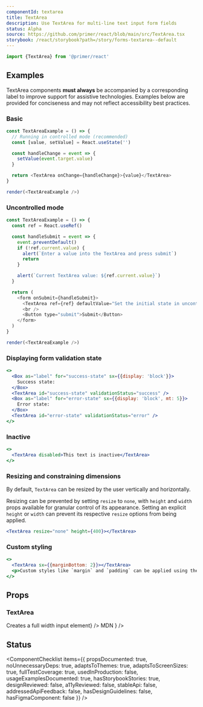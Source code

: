 ```yaml
---
componentId: textarea
title: TextArea
description: Use TextArea for multi-line text input form fields
status: Alpha
source: https://github.com/primer/react/blob/main/src/TextArea.tsx
storybook: /react/storybook?path=/story/forms-textarea--default
---
```



```js
import {TextArea} from '@primer/react'
```

## Examples

<Note variant="warning">

TextArea components **must always** be accompanied by a corresponding label to improve support for assistive
technologies. Examples below are provided for conciseness and may not reflect accessibility best practices.

</Note>

### Basic

```javascript live noinline
const TextAreaExample = () => {
  // Running in controlled mode (recommended)
  const [value, setValue] = React.useState('')

  const handleChange = event => {
    setValue(event.target.value)
  }

  return <TextArea onChange={handleChange}>{value}</TextArea>
}

render(<TextAreaExample />)
```

### Uncontrolled mode

```javascript live noinline
const TextAreaExample = () => {
  const ref = React.useRef()

  const handleSubmit = event => {
    event.preventDefault()
    if (!ref.current.value) {
      alert(`Enter a value into the TextArea and press submit`)
      return
    }

    alert(`Current TextArea value: ${ref.current.value}`)
  }

  return (
    <form onSubmit={handleSubmit}>
      <TextArea ref={ref} defaultValue="Set the initial state in uncontrolled mode using the defaultValue prop" />
      <br />
      <Button type="submit">Submit</Button>
    </form>
  )
}

render(<TextAreaExample />)
```

### Displaying form validation state

```jsx live
<>
  <Box as="label" for="success-state" sx={{display: 'block'}}>
    Success state:
  </Box>
  <TextArea id="success-state" validationStatus="success" />
  <Box as="label" for="error-state" sx={{display: 'block', mt: 5}}>
    Error state:
  </Box>
  <TextArea id="error-state" validationStatus="error" />
</>
```

### Inactive

```jsx live
<>
  <TextArea disabled>This text is inactive</TextArea>
</>
```

### Resizing and constraining dimensions

By default, `TextArea` can be resized by the user vertically and horizontally.

Resizing can be prevented by setting `resize` to `none`, with `height` and `width` props available for granular control of its appearance.
Setting an explicit `height` or `width` can prevent its respective `resize` options from being applied.

```jsx live
<TextArea resize="none" height={400}></TextArea>
```

### Custom styling

```jsx live
<>
  <TextArea sx={{marginBottom: 2}}></TextArea>
  <p>Custom styles like `margin` and `padding` can be applied using the `sx` prop</p>
</>
```

## Props

### TextArea

<PropsTable>
  <PropsTableRow
    defaultValue="undefined"
    name="required"
    type="boolean"
    description="Indicates to the user and assistive technologies that the field value is required"
  />
  <PropsTableRow
    name="block"
    type="boolean"
    defaultValue="false"
    description="Expands with width of the component to fill the parent elements"
  />
  <PropsTableRow
    name="block"
    type="boolean"
    defaultValue="false"
    description={<>Creates a full width input element</>}
  />
  <PropsTableRow
    name="resize"
    type="'both' | 'horizontal' | 'vertical' | 'none'"
    defaultValue="both"
    description="Changes background color to a higher contrast color"
  />
  <PropsTableRow
    name="height"
    defaultValue="undefined"
    type="number"
    description="Apply an optional, explicit height"
  />
  <PropsTableRow
    name="width"
    defaultValue="undefined"
    type="number"
    description="Apply an optional, explicit width"
  />
  <PropsTableRow name="validationStatus" 
    defaultValue="undefined" 
    type="'success' | 'error' | undefined" 
    description="Style the textarea to match the current form validation status"
  />
  <PropsTablePassthroughPropsRow
    elementName="textarea"
    passthroughPropsLink={
      <Link href="https://developer.mozilla.org/en-US/docs/Web/HTML/Element/textarea#attributes">MDN</Link>
    }
  />

</PropsTable>

## Status

<ComponentChecklist
  items={{
    propsDocumented: true,
    noUnnecessaryDeps: true,
    adaptsToThemes: true,
    adaptsToScreenSizes: true,
    fullTestCoverage: true,
    usedInProduction: false,
    usageExamplesDocumented: true,
    hasStorybookStories: true,
    designReviewed: false,
    a11yReviewed: false,
    stableApi: false,
    addressedApiFeedback: false,
    hasDesignGuidelines: false,
    hasFigmaComponent: false
  }}
/>
